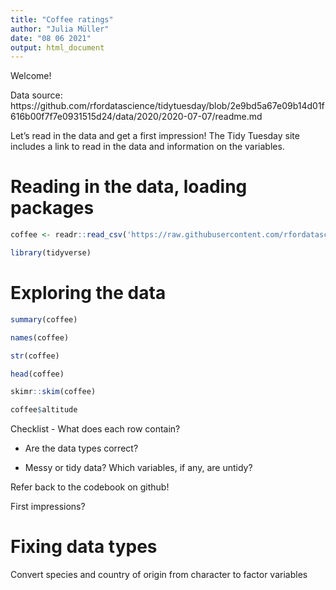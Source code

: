 ```yaml
---
title: "Coffee ratings"
author: "Julia Müller"
date: "08 06 2021"
output: html_document
---
```


Welcome!

Data source: https://github.com/rfordatascience/tidytuesday/blob/2e9bd5a67e09b14d01f616b00f7f7e0931515d24/data/2020/2020-07-07/readme.md

Let's read in the data and get a first impression! The Tidy Tuesday site includes a link to read in the data and information on the variables. 


# Reading in the data, loading packages

```r
coffee <- readr::read_csv('https://raw.githubusercontent.com/rfordatascience/tidytuesday/master/data/2020/2020-07-07/coffee_ratings.csv')

library(tidyverse)
```


# Exploring the data

```r
summary(coffee)

names(coffee)

str(coffee)

head(coffee)

skimr::skim(coffee)

coffee$altitude
```

Checklist
- What does each row contain?
  
- Are the data types correct?

- Messy or tidy data? Which variables, if any, are untidy?

Refer back to the codebook on github!

First impressions?


# Fixing data types

Convert species and country of origin from character to factor variables

```r

```



